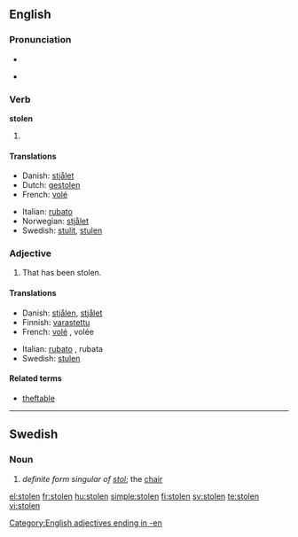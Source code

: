 {{also|stollen}}
==English==

===Pronunciation===
* {{IPA|/'stəʊlən/}}
* {{audio|en-us-stolen.ogg|Audio (US)}}
*: {{rhymes|əʊlən}}

===Verb===
'''stolen'''

# {{past participle of|[[steal]]}}

====Translations====
{{trans-top|past participle of ''to steal''}}
* Danish: [[stjålet]]
* Dutch: [[gestolen]]
* French: [[volé]]
{{trans-mid}}
* Italian: [[rubato]]
* Norwegian: [[stjålet]]
* Swedish: [[stulit]], [[stulen]]
{{trans-bottom}}

===Adjective===
{{en-adj|-}}

# That has been stolen.

====Translations====
{{trans-top|that has been stolen}}
* Danish: [[stjålen]], [[stjålet]]
* Finnish: [[varastettu]]
* French: [[volé]] {{m}}, volée {{f}}
{{trans-mid}}
* Italian: [[rubato]] {{m}}, rubata {{f}}
* Swedish: [[stulen]]
{{trans-bottom}}

====Related terms====
* [[theftable]]

----

==Swedish==

===Noun===
{{infl|sv|noun}}

# ''definite form singular of [[stol]]'';  the [[chair]]

[[Category:English adjectives ending in -en]]
[[el:stolen]]
[[fr:stolen]]
[[hu:stolen]]
[[simple:stolen]]
[[fi:stolen]]
[[sv:stolen]]
[[te:stolen]]
[[vi:stolen]]